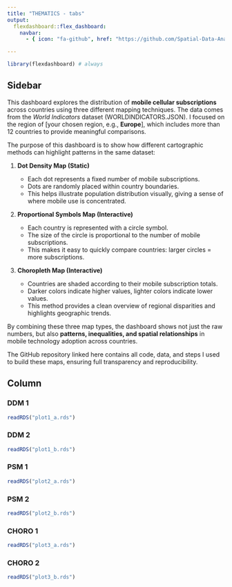 ```yaml
---
title: "THEMATICS - tabs"
output:
  flexdashboard::flex_dashboard:
    navbar:
      - { icon: "fa-github", href: "https://github.com/Spatial-Data-Analytics-DACSS-690D/HW1-Interactive-Visualization", align: right }

---
```


```r
library(flexdashboard) # always
```

## Sidebar {.sidebar}

This dashboard explores the distribution of **mobile cellular subscriptions** across countries using three different mapping techniques. The data comes from the *World Indicators* dataset (WORLDINDICATORS.JSON). I focused on the region of [your chosen region, e.g., **Europe**], which includes more than 12 countries to provide meaningful comparisons.

The purpose of this dashboard is to show how different cartographic methods can highlight patterns in the same dataset:

1. **Dot Density Map (Static)**

   * Each dot represents a fixed number of mobile subscriptions.
   * Dots are randomly placed within country boundaries.
   * This helps illustrate population distribution visually, giving a sense of where mobile use is concentrated.

2. **Proportional Symbols Map (Interactive)**

   * Each country is represented with a circle symbol.
   * The size of the circle is proportional to the number of mobile subscriptions.
   * This makes it easy to quickly compare countries: larger circles = more subscriptions.

3. **Choropleth Map (Interactive)**

   * Countries are shaded according to their mobile subscription totals.
   * Darker colors indicate higher values, lighter colors indicate lower values.
   * This method provides a clean overview of regional disparities and highlights geographic trends.

By combining these three map types, the dashboard shows not just the raw numbers, but also **patterns, inequalities, and spatial relationships** in mobile technology adoption across countries.

The GitHub repository linked here contains all code, data, and steps I used to build these maps, ensuring full transparency and reproducibility.



## Column {.tabset .tabset-fade}


### DDM 1

```r
readRDS("plot1_a.rds")
```


### DDM 2

```r
readRDS("plot1_b.rds")
```

### PSM 1

```r
readRDS("plot2_a.rds")
```

### PSM 2

```r
readRDS("plot2_b.rds")
```


### CHORO 1

```r
readRDS("plot3_a.rds")
```

### CHORO 2

```r
readRDS("plot3_b.rds")
```

